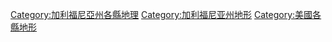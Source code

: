 [[Category:加利福尼亞州各縣地理|Category:加利福尼亞州各縣地理]]
[[Category:加利福尼亚州地形|Category:加利福尼亚州地形]]
[[Category:美國各縣地形|Category:美國各縣地形]]